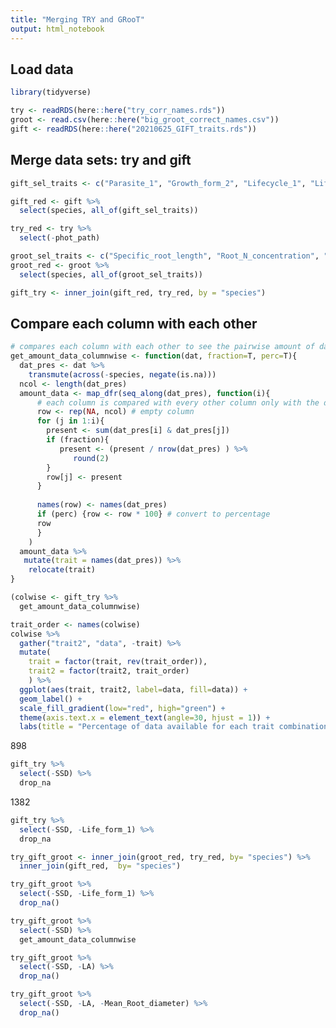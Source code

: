 ```yaml
---
title: "Merging TRY and GRooT"
output: html_notebook
---
```

## Load data
```r
library(tidyverse)
```

```r
try <- readRDS(here::here("try_corr_names.rds"))
groot <- read.csv(here::here("big_groot_correct_names.csv"))
gift <- readRDS(here::here("20210625_GIFT_traits.rds"))
```

## Merge data sets: try and gift
```r
gift_sel_traits <- c("Parasite_1", "Growth_form_2", "Lifecycle_1", "Life_form_1", "Photosynthetic_pathway")

gift_red <- gift %>% 
  select(species, all_of(gift_sel_traits))
```

```r
try_red <- try %>% 
  select(-phot_path)
```

```r
groot_sel_traits <- c("Specific_root_length", "Root_N_concentration", "Mean_Root_diameter")
groot_red <- groot %>% 
  select(species, all_of(groot_sel_traits))
```


```r
gift_try <- inner_join(gift_red, try_red, by = "species")
```


## Compare each column with each other
```r
# compares each column with each other to see the pairwise amount of data available
get_amount_data_columnwise <- function(dat, fraction=T, perc=T){
  dat_pres <- dat %>% 
    transmute(across(-species, negate(is.na)))
  ncol <- length(dat_pres)
  amount_data <- map_dfr(seq_along(dat_pres), function(i){
      # each column is compared with every other column only with the diagonal
      row <- rep(NA, ncol) # empty column
      for (j in 1:i){
        present <- sum(dat_pres[i] & dat_pres[j])
        if (fraction){
           present <- (present / nrow(dat_pres) ) %>% 
              round(2)
        }
        row[j] <- present
      }
      
      names(row) <- names(dat_pres)
      if (perc) {row <- row * 100} # convert to percentage
      row
      }
    )
  amount_data %>%  
   mutate(trait = names(dat_pres)) %>% 
    relocate(trait)
}
```



```r
(colwise <- gift_try %>% 
  get_amount_data_columnwise)
```

```r
trait_order <- names(colwise)
colwise %>%   
  gather("trait2", "data", -trait) %>% 
  mutate(
    trait = factor(trait, rev(trait_order)),
    trait2 = factor(trait2, trait_order)
    ) %>% 
  ggplot(aes(trait, trait2, label=data, fill=data)) +
  geom_label() +
  scale_fill_gradient(low="red", high="green") +
  theme(axis.text.x = element_text(angle=30, hjust = 1)) +
  labs(title = "Percentage of data available for each trait combination")
```


898 
```r
gift_try %>% 
  select(-SSD) %>% 
  drop_na
```

1382
```r
gift_try %>% 
  select(-SSD, -Life_form_1) %>% 
  drop_na
```


```r
try_gift_groot <- inner_join(groot_red, try_red, by= "species") %>% 
  inner_join(gift_red,  by= "species")
```


```r
try_gift_groot %>% 
  select(-SSD, -Life_form_1) %>% 
  drop_na()
```
```r
try_gift_groot %>%
  select(-SSD) %>% 
  get_amount_data_columnwise
```
```r
try_gift_groot %>% 
  select(-SSD, -LA) %>% 
  drop_na()
```
```r
try_gift_groot %>% 
  select(-SSD, -LA, -Mean_Root_diameter) %>% 
  drop_na()
```